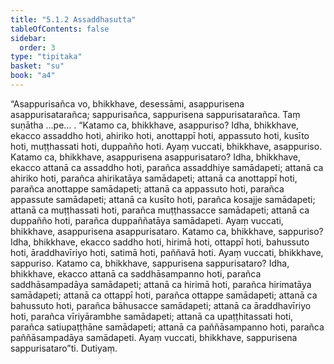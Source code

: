 ```yaml
---
title: "5.1.2 Assaddhasutta"
tableOfContents: false
sidebar:
  order: 3
type: "tipitaka"
basket: "su"
book: "a4"
---
```



<DynamicBreadcrumb />

<Division number="202" book="a4" bookNo="15" page="540">

<Paragraph number="1316" book="a4">
“Asappurisañca vo, bhikkhave, desessāmi, asappurisena asappurisatarañca; sappurisañca, sappurisena sappurisatarañca. Taṃ suṇātha …pe… .
</Paragraph>

<Paragraph number="1317" book="a4">
“Katamo ca, bhikkhave, asappuriso? Idha, bhikkhave, ekacco assaddho hoti, ahiriko hoti, anottappī hoti, appassuto hoti, kusīto hoti, muṭṭhassati hoti, duppañño hoti. Ayaṃ vuccati, bhikkhave, asappuriso.
</Paragraph>

<Paragraph number="1318" book="a4">
Katamo ca, bhikkhave, asappurisena asappurisataro? Idha, bhikkhave, ekacco attanā ca assaddho hoti, parañca assaddhiye samādapeti; attanā ca ahiriko hoti, parañca ahirikatāya samādapeti; attanā ca anottappī hoti, parañca anottappe samādapeti; attanā ca appassuto hoti, parañca appassute samādapeti; attanā ca kusīto hoti, parañca kosajje samādapeti; attanā ca muṭṭhassati hoti, parañca muṭṭhassacce samādapeti; attanā ca duppañño hoti, parañca duppaññatāya samādapeti. Ayaṃ vuccati, bhikkhave, asappurisena asappurisataro.
</Paragraph>

<Paragraph number="1319" book="a4">
Katamo ca, bhikkhave, sappuriso? Idha, bhikkhave, ekacco saddho hoti, hirimā hoti, ottappī hoti, bahussuto hoti, āraddhavīriyo hoti, satimā hoti, paññavā hoti. Ayaṃ vuccati, bhikkhave, sappuriso.
</Paragraph>

<Paragraph number="1320" book="a4">
Katamo ca, bhikkhave, sappurisena sappurisataro? Idha, bhikkhave, ekacco attanā ca saddhāsampanno hoti, parañca saddhāsampadāya samādapeti; attanā ca hirimā hoti, parañca hirimatāya samādapeti; attanā ca ottappī hoti, parañca ottappe samādapeti; attanā ca bahussuto hoti, parañca bāhusacce samādapeti; attanā ca āraddhavīriyo hoti, parañca vīriyārambhe samādapeti; attanā ca upaṭṭhitassati hoti, parañca satiupaṭṭhāne samādapeti; attanā ca paññāsampanno hoti, parañca paññāsampadāya samādapeti. Ayaṃ vuccati, bhikkhave, sappurisena sappurisataro”ti.

</Paragraph>
</Division>

<Paragraph number="1321" type="center" book="a4">
Dutiyaṃ.
</Paragraph>
